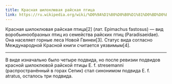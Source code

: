 ```yaml
---
title: Красная шилоклювая райская птица
link: https://ru.wikipedia.org/wiki/%D0%9A%D1%80%D0%B0%D1%81%D0%BD%D0%B0%D1%8F_%D1%88%D0%B8%D0%BB%D0%BE%D0%BA%D0%BB%D1%8E%D0%B2%D0%B0%D1%8F_%D1%80%D0%B0%D0%B9%D1%81%D0%BA%D0%B0%D1%8F_%D0%BF%D1%82%D0%B8%D1%86%D0%B0
---
```


Красная шилоклювая райская птица[2] (лат. Epimachus fastosus) — вид воробьинообразных птиц из семейства райских птиц (Paradisaeidae). Она населяет горные леса Новой Гвинеи[3]. Статус вида согласно Международной Красной книги считается уязвимым[4].

---

В виде изначально было четыре подвида, но после ревизии подвидов красной шилоклювой райской птицы E. f. stresemanni (распространённый в горах Сепик) стал синонимом подвида E. f. atratus, осталось три подвида.